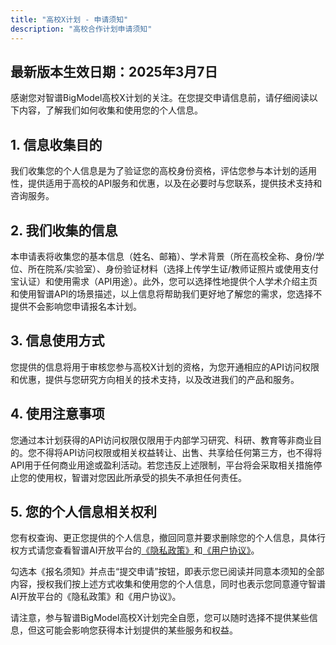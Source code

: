 ```yaml
---
title: "高校X计划 - 申请须知"
description: "高校合作计划申请须知"
---
```


## 最新版本生效日期：2025年3月7日

感谢您对智谱BigModel高校X计划的关注。在您提交申请信息前，请仔细阅读以下内容，了解我们如何收集和使用您的个人信息。

## 1. 信息收集目的

我们收集您的个人信息是为了验证您的高校身份资格，评估您参与本计划的适用性，提供适用于高校的API服务和优惠，以及在必要时与您联系，提供技术支持和咨询服务。

## 2. 我们收集的信息

本申请表将收集您的基本信息（姓名、邮箱）、学术背景（所在高校全称、身份/学位、所在院系/实验室）、身份验证材料（选择上传学生证/教师证照片或使用支付宝认证）和使用需求（API用途）。此外，您可以选择性地提供个人学术介绍主页和使用智谱API的场景描述，以上信息将帮助我们更好地了解您的需求，您选择不提供不会影响您申请报名本计划。

## 3. 信息使用方式

您提供的信息将用于审核您参与高校X计划的资格，为您开通相应的API访问权限和优惠，提供与您研究方向相关的技术支持，以及改进我们的产品和服务。

## 4. 使用注意事项

您通过本计划获得的API访问权限仅限用于内部学习研究、科研、教育等非商业目的。您不得将API访问权限或相关权益转让、出售、共享给任何第三方，也不得将API用于任何商业用途或盈利活动。若您违反上述限制，平台将会采取相关措施停止您的使用权，智谱对您因此所承受的损失不承担任何责任。

## 5. 您的个人信息相关权利

您有权查询、更正您提供的个人信息，撤回同意并要求删除您的个人信息，具体行权方式请您查看智谱AI开放平台的[《隐私政策》](/cn/terms/privacy-policy)和[《用户协议》](/cn/terms/user-agreement)。

勾选本《报名须知》并点击“提交申请”按钮，即表示您已阅读并同意本须知的全部内容，授权我们按上述方式收集和使用您的个人信息，同时也表示您同意遵守智谱AI开放平台的《隐私政策》和《用户协议》。

请注意，参与智谱BigModel高校X计划完全自愿，您可以随时选择不提供某些信息，但这可能会影响您获得本计划提供的某些服务和权益。